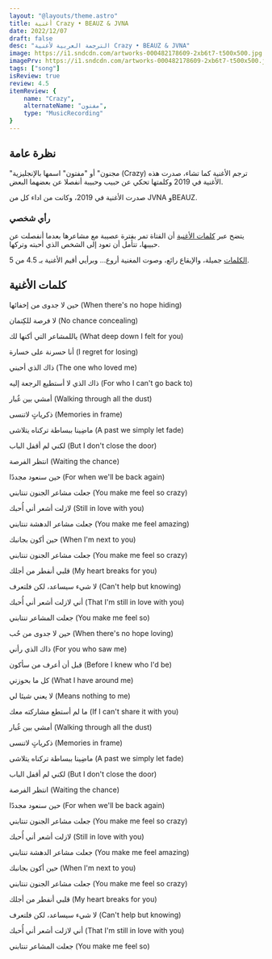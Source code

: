 ```yaml
---
layout: "@layouts/theme.astro"
title: أغنية Crazy • BEAUZ & JVNA
date: 2022/12/07
draft: false
desc: "الترجمة العربية لأغنية Crazy • BEAUZ & JVNA"
image: https://i1.sndcdn.com/artworks-000482178609-2xb6t7-t500x500.jpg
imagePrv: https://i1.sndcdn.com/artworks-000482178609-2xb6t7-t500x500.jpg
tags: ["song"]
isReview: true
review: 4.5
itemReview: {
    name: "Crazy",
    alternateName: "مفتون",
    type: "MusicRecording"
}
---
```



## نظرة عامة
"مجنون" أو "مفتون" اسمها بالإنجليزية (Crazy)
ترجم الأغنية كما تشاء، صدرت هذه الأغنية في 2019 وكلمتها تحكي عن
حبيب وحبيبة أنفصلا عن بعضهما البعض.

صدرت الأغنية في 2019، وكانت من اداء كل من JVNA وBEAUZ.

### رأي شخصي

يتضح عبر [كلمات الأغنية](#كلمات-الأغنية) 
أن الفتاة تمر بفترة عصيبة مع مشاعرها 
بعدما أنفصلت عن حبيبها، تتأمل
أن تعود إلى الشخص الذي أحبته وتركها.

[الكلمات](#كلمات-الأغنية)  جميلة، والإيقاع رائع، وصوت المغنية أروع... وبرأيي أقيم الأغنية بـ 4.5 من 5.

<Youtube id="VmkNFegq7VI" />

## كلمات الأغنية

حين لا جدوى من إخفائها
(When there's no hope hiding)

لا فرصة للكِتمان
(No chance concealing)

ياللمشاعر التي أكنها لك
(What deep down I felt for you)

أنا حسرنة على خسارة
(I regret for losing)

ذاك الذي أحبني
(The one who loved me)

ذاك الذي لا أستطيع الرجعة إليه
(For who I can't go back to)

أمشي بين غُبار
(Walking through all the dust)

ذكرياتٍ لاتنسى
(Memories in frame)

ماضِينا ببساطة تركناه يتلاشى
(A past we simply let fade)

لكني لم أقفل الباب
(But I don't close the door)

انتظر الفرصة
(Waiting the chance)

حين سنعود مجددًا
(For when we'll be back again)

جعلت مشاعر الجنون تنتابني
(You make me feel so crazy)

لازلت أشعر أني أُحبك
(Still in love with you)

جعلت مشاعر الدهشة تنتابني
(You make me feel amazing)

حين أكون بجانبك
(When I'm next to you)

جعلت مشاعر الجنون تنتابني
(You make me feel so crazy)

قلبي أنفطر من أجلك
(My heart breaks for you)

لا شيء سيساعد، لكن فلتعرف
(Can't help but knowing)

أني لازلت أشعر أني أُحبك
(That I'm still in love with you)

جعلت المشاعر تنتابني
(You make me feel so)

حين لا جدوى من حُب
(When there's no hope loving)

ذاك الذي رأني
(For you who saw me)

قبل أن أعرف من سأكون
(Before I knew who I'd be)

كل ما بحوزتي
(What I have around me)

لا يعني شيئا لي
(Means nothing to me)

ما لم أستطع مشاركته معك
(If I can't share it with you)

أمشي بين غُبار
(Walking through all the dust)

ذكرياتٍ لاتنسى
(Memories in frame)

ماضِينا ببساطة تركناه يتلاشى
(A past we simply let fade)

لكني لم أقفل الباب
(But I don't close the door)

انتظر الفرصة
(Waiting the chance)

حين سنعود مجددًا
(For when we'll be back again)

جعلت مشاعر الجنون تنتابني
(You make me feel so crazy)

لازلت أشعر أني أُحبك
(Still in love with you)

جعلت مشاعر الدهشة تنتابني
(You make me feel amazing)

حين أكون بجانبك
(When I'm next to you)

جعلت مشاعر الجنون تنتابني
(You make me feel so crazy)

قلبي أنفطر من أجلك
(My heart breaks for you)

لا شيء سيساعد، لكن فلتعرف
(Can't help but knowing)

أني لازلت أشعر أني أُحبك
(That I'm still in love with you)

جعلت المشاعر تنتابني
(You make me feel so)
